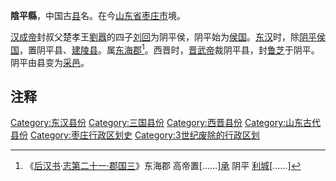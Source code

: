 {{multiple issues|
{{expand|time=2016-09-08T00:26:45+00:00}}
{{expert|time=2016-09-08T00:26:45+00:00}}
{{Refimprove|time=2021-04-27}}
}}
'''陰平縣'''，中国古[[县|县]]名。在今[[山东省|山东省]][[枣庄市|枣庄市]]境。

[[汉成帝|汉成帝]]封叔父楚孝王[[劉囂|劉囂]]的四子[[劉回_(陰平侯)|刘回]]为阴平侯，阴平始为[[侯国|侯国]]。[[东汉|东汉]]时，除[[阴平侯国|阴平侯国]]，置阴平县、[[建陵县_(秦朝)|建陵县]]。属[[东海郡|东海郡]]<ref>《[[后汉书|后汉书]]·[[s:後漢書/卷111|志第二十一·郡国三]]》东海郡 高帝置[……][[承县|承]] 阴平 [[利城县|利城]][……]</ref>。西晋时，[[晋武帝|晋武帝]]裁阴平县，封[[鲁芝|鲁芝]]于阴平。阴平由县变为[[采邑|采邑]]。

== 注释 ==
{{Reflist|25em}}

[[Category:东汉县份|Category:东汉县份]]
[[Category:三国县份|Category:三国县份]]
[[Category:西晋县份|Category:西晋县份]]
[[Category:山东古代县份|Category:山东古代县份]]
[[Category:枣庄行政区划史|Category:枣庄行政区划史]]
[[Category:3世纪废除的行政区划|Category:3世纪废除的行政区划]]